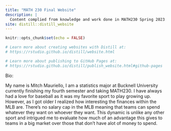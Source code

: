```yaml
---
title: "MATH 230 Final Website"
description: |
  Content complied from knowledge and work done in MATH230 Spring 2023.
site: distill::distill_website
---
```


```r
knitr::opts_chunk$set(echo = FALSE)

# Learn more about creating websites with Distill at:
# https://rstudio.github.io/distill/website.html

# Learn more about publishing to GitHub Pages at:
# https://rstudio.github.io/distill/publish_website.html#github-pages

```

Bio: 
  
  My name is Mitch Mauriello, I am a statistics major at Bucknell University currently finishing my fourth semester and taking MATH230. I have always had a love for baseball as it was my favorite sport to play growing up. However, as I got older I realized how interesting the finances within the MLB are. There's no salary cap in the MLB meaning that teams can spend whatever they want on whoever they want. This dynamic is unlike any other sport and intrigued me to evaluate how much of an advantage this gives to teams in a big market over those that don't have alot of money to spend. 